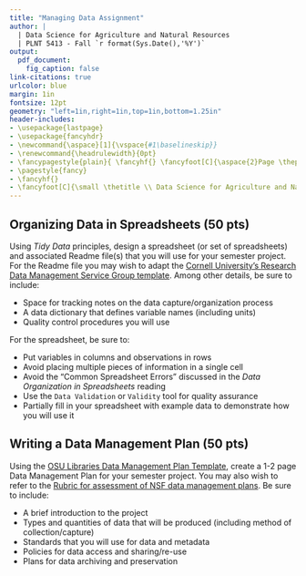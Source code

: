 ```yaml
---
title: "Managing Data Assignment"
author: |
  | Data Science for Agriculture and Natural Resources
  | PLNT 5413 - Fall `r format(Sys.Date(),'%Y')`
output: 
  pdf_document:
    fig_caption: false
link-citations: true
urlcolor: blue
margin: 1in
fontsize: 12pt
geometry: "left=1in,right=1in,top=1in,bottom=1.25in"
header-includes:
- \usepackage{lastpage}
- \usepackage{fancyhdr}
- \newcommand{\aspace}[1]{\vspace{#1\baselineskip}}
- \renewcommand{\headrulewidth}{0pt}
- \fancypagestyle{plain}{ \fancyhf{} \fancyfoot[C]{\aspace{2}Page \thepage~of~\pageref{LastPage}} }
- \pagestyle{fancy}
- \fancyhf{}
- \fancyfoot[C]{\small \thetitle \\ Data Science for Agriculture and Natural Resources\\PLNT 5413 - Fall `r format(Sys.Date(),'%Y')`\\ Page \thepage~of~\pageref{LastPage}}
---
```


## Organizing Data in Spreadsheets (50 pts)

Using *Tidy Data* principles, design a spreadsheet (or set of spreadsheets) and associated Readme file(s) that you will use for your semester project. For the Readme file you may wish to adapt the [Cornell University’s Research Data Management Service Group template](https://cornell.app.box.com/v/ReadmeTemplate). Among other details, be sure to include:

- Space for tracking notes on the data capture/organization process
- A data dictionary that defines variable names (including units)
- Quality control procedures you will use

For the spreadsheet, be sure to:

- Put variables in columns and observations in rows
- Avoid placing multiple pieces of information in a single cell
- Avoid the "Common Spreadsheet Errors" discussed in the *Data Organization in Spreadsheets* reading
- Use the `Data Validation` or `Validity` tool for quality assurance
- Partially fill in your spreadsheet with example data to demonstrate how you will use it

## Writing a Data Management Plan (50 pts)

Using the [OSU Libraries Data Management Plan Template](http://bit.ly/27TWU3F), create a 1-2 page Data Management Plan for your semester project. You may also wish to refer to the [Rubric for assessment of NSF data management plans](https://mfr.osf.io/render?url=https://osf.io/jj7dm/?action=download%26mode=render). Be sure to include:

- A brief introduction to the project
- Types and quantities of data that will be produced (including method of collection/capture)
- Standards that you will use for data and metadata
- Policies for data access and sharing/re-use
- Plans for data archiving and preservation